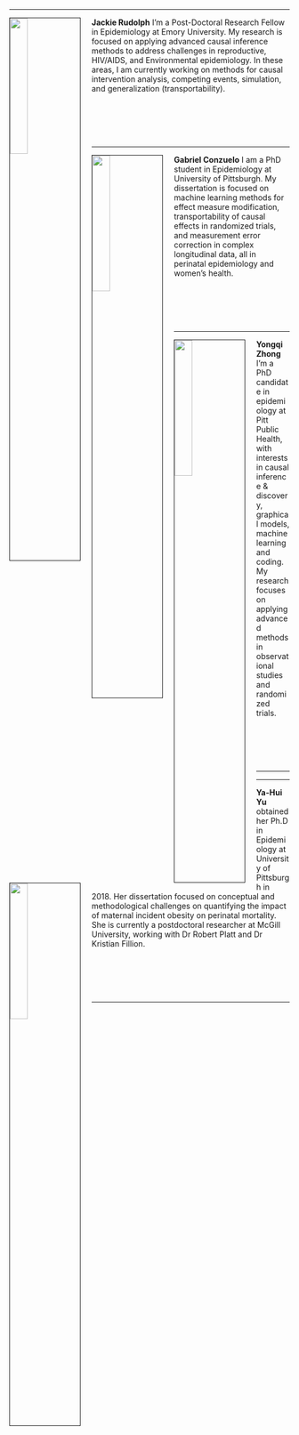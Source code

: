 
<br>

---

<img src="figures/Rudolph.jpg" style="width:25%; border:1px solid; margin-right: 20px" align="left">

**Jackie Rudolph** I'm a Post-Doctoral Research Fellow in Epidemiology at Emory University. My research is focused on applying advanced causal inference methods to address challenges in reproductive, HIV/AIDS, and Environmental epidemiology. In these areas, I am currently working on methods for causal intervention analysis, competing events, simulation, and generalization (transportability).

<br>
<br>
<br>
<br>

---

<img src="figures/conzuelo.jpeg" style="width:25%; border:1px solid; margin-right: 20px" align="left">

**Gabriel Conzuelo** I am a PhD student in Epidemiology at University of Pittsburgh. My dissertation is focused on machine learning methods for effect measure modification, transportability of causal effects in randomized trials, and measurement error correction in complex longitudinal data, all in perinatal epidemiology and women's health. 

<br>
<br>
<br>
<br>

---

<img src="figures/zhong.jpg" style="width:25%; border:1px solid; margin-right: 20px" align="left">

**Yongqi Zhong** I’m a PhD candidate in epidemiology at Pitt Public Health, with interests in causal inference & discovery, graphical models, machine learning and coding. My research focuses on applying advanced methods in observational studies and randomized trials.

<br>
<br>
<br>
<br>


---


---

<img src="figures/yu.jpg" style="width:25%; border:1px solid; margin-right: 20px" align="left">

**Ya-Hui Yu** obtained her Ph.D in Epidemiology at University of Pittsburgh in 2018. Her dissertation focused on conceptual and methodological challenges on quantifying the impact of maternal incident obesity on perinatal mortality. She is currently a postdoctoral researcher at McGill University, working with Dr Robert Platt and Dr Kristian Fillion.

<br>
<br>
<br>
<br>


---